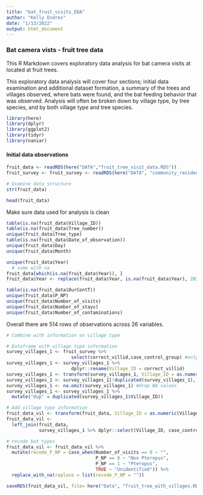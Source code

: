 ```yaml
---
title: "bat_fruit_visits_EDA"
author: "Kelly Endres"
date: "1/13/2022"
output: html_document
---
```


### Bat camera vists - fruit tree data

This R Markdown covers exploratory data analysis for bat camera visits at located at fruit trees. 

This exploratory data analysis will cover four sections; initial data examination and additional dataset formation, a summary of the trees and villages observed, where bats were found, and the bat feeding behavior that was observed. Analysis will often be broken down by village type, by tree species, and by both village type and tree species. 

```r
library(here)
library(dplyr)
library(ggplot2)
library(tidyr)
library(naniar)
```


#### Initial data observations

```r
fruit_data <- readRDS(here("DATA","fruit_tree_visit_data.RDS"))
fruit_survey <- fruit_survey <- readRDS(here("DATA", "community_resident_fruit_survey.RDS"))
```


```r
# Examine data structure
str(fruit_data) 

head(fruit_data)
```

Make sure data used for analysis is clean

```r

table(is.na(fruit_data$Village_ID))
table(is.na(fruit_data$Tree_number))
unique(fruit_data$Tree_type)
table(is.na(fruit_data$Date_of_observation))
unique(fruit_data$Day)
unique(fruit_data$Month)

unique(fruit_data$Year)
  # some with na
fruit_data[which(is.na(fruit_data$Year)), ] 
fruit_data$Year <- replace(fruit_data$Year, is.na(fruit_data$Year), 2021)

table(is.na(fruit_data$DurContT))
unique(fruit_data$P_NP)
unique(fruit_data$Number_of_visits)
unique(fruit_data$Number_of_stays)
unique(fruit_data$Number_of_contaminations)


```


Overall there are 514 rows of observations across 26 variables. 

```r
# Combine with information on village type

# Dataframe with village type information
survey_villages_1 <- fruit_survey %>% 
                        select(correct_villid,case_control_group) #only keep village type information
survey_villages_1 <- survey_villages_1 %>% 
                        dplyr::rename(Village_ID = correct_villid)
survey_villages_1 <- transform(survey_villages_1, Village_ID = as.numeric(Village_ID))
survey_villages_1 <- survey_villages_1[!duplicated(survey_villages_1), ] #drop duplicate observations
survey_villages_1 <- na.omit(survey_villages_1) #drop NA values
survey_villages_1 <- survey_villages_1 %>% 
  mutate("dup" = duplicated(survey_villages_1$Village_ID))

# Add village type information
fruit_data_vil <- transform(fruit_data, Village_ID = as.numeric(Village_ID))
fruit_data_vil <-
  left_join(fruit_data,
            survey_villages_1 %>% dplyr::select(Village_ID, case_control_group))

# recode bat types
fruit_data_vil <- fruit_data_vil %>% 
  mutate(recode_P_NP = case_when(Number_of_visits == 0 ~ "",
                                 P_NP == 0 ~ "Non Pteropus", 
                                 P_NP == 1 ~ "Pteropus",
                                 TRUE ~ "Unidentified")) %>% 
  replace_with_na(replace = list(recode_P_NP = ""))

saveRDS(fruit_data_vil, file= here("Data", "fruit_tree_with_villages.RDS"))

```
